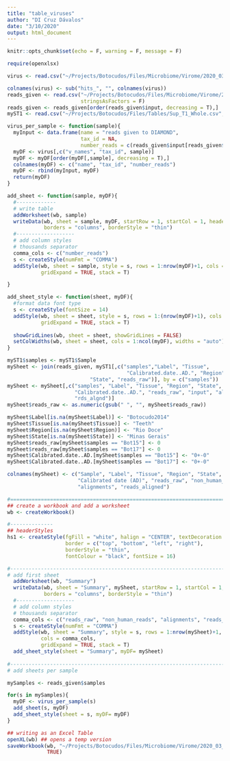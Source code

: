 ```yaml
---
title: "table_viruses"
author: "DI Cruz Dávalos"
date: "3/10/2020"
output: html_document
---
```


```r
knitr::opts_chunk$set(echo = F, warning = F, message = F)
```

```r
require(openxlsx)

```

```r
virus <- read.csv("~/Projects/Botocudos/Files/Microbiome/Virome/2020_03_10/all_samples_boto_botopoly_hits_by_virus.csv", stringsAsFactors = F)

colnames(virus) <- sub("hits_", "", colnames(virus))
reads_given <- read.csv("~/Projects/Botocudos/Files/Microbiome/Virome/2020_03_10/reads_boto_bpolys.csv",
                        stringsAsFactors = F)
reads_given <- reads_given[order(reads_given$input, decreasing = T),]
myST1 <- read.csv("~/Projects/Botocudos/Files/Tables/Sup_T1_Whole.csv", stringsAsFactors = F)

```

```r
virus_per_sample <- function(sample){
  myInput <- data.frame(name = "reads given to DIAMOND",
                        tax_id = NA,
                        number_reads = c(reads_given$input[reads_given$samples == sample]))
  myDF <- virus[,c("v_names", "tax_id", sample)]
  myDF <- myDF[order(myDF[,sample], decreasing = T),]
  colnames(myDF) <- c("name", "tax_id", "number_reads")
  myDF <- rbind(myInput, myDF)
  return(myDF)
}

add_sheet <- function(sample, myDF){
  #-------------
  # write table
  addWorksheet(wb, sample)
  writeData(wb, sheet = sample, myDF, startRow = 1, startCol = 1, headerStyle = hs1,
            borders = "columns", borderStyle = "thin")
  #-------------------
  # add column styles
  # thousands separator
  comma_cols <- c("number_reads")
  s <- createStyle(numFmt = "COMMA")
  addStyle(wb, sheet = sample, style = s, rows = 1:nrow(myDF)+1, cols = comma_cols,
           gridExpand = TRUE, stack = T)

}

add_sheet_style <- function(sheet, myDF){
  #format data font type
  s <- createStyle(fontSize = 14)
  addStyle(wb, sheet = sheet, style = s, rows = 1:(nrow(myDF)+1), cols = 1:ncol(myDF),
           gridExpand = TRUE, stack = T)
  
  showGridLines(wb, sheet = sheet, showGridLines = FALSE)
  setColWidths(wb, sheet = sheet, cols = 1:ncol(myDF), widths = "auto")
}

```

```r
myST1$samples <- myST1$Sample
mySheet <- join(reads_given, myST1[,c("samples","Label", "Tissue", 
                                       "Calibrated.date..AD.", "Region",
                           "State", "reads_raw")], by = c("samples"))
mySheet <- mySheet[,c("samples", "Label", "Tissue", "Region", "State",
                      "Calibrated.date..AD.", "reads_raw", "input", "algnts", 
                      "rds_algnd")]
mySheet$reads_raw <- as.numeric(gsub(" ", "", mySheet$reads_raw))

mySheet$Label[is.na(mySheet$Label)] <- "Botocudo2014"
mySheet$Tissue[is.na(mySheet$Tissue)] <- "Teeth"
mySheet$Region[is.na(mySheet$Region)] <- "Rio Doce"
mySheet$State[is.na(mySheet$State)] <- "Minas Gerais"
mySheet$reads_raw[mySheet$samples == "Bot15"] <- 0
mySheet$reads_raw[mySheet$samples == "Bot17"] <- 0
mySheet$Calibrated.date..AD.[mySheet$samples == "Bot15"] <- "0+-0"
mySheet$Calibrated.date..AD.[mySheet$samples == "Bot17"] <- "0+-0"

colnames(mySheet) <- c("Sample", "Label", "Tissue", "Region", "State",
                       "Calibrated date (AD)", "reads_raw", "non_human_reads",
                       "alignments", "reads_aligned")
```

```r

#==============================================================================#
## create a workbook and add a worksheet
wb <- createWorkbook()

#--------------
## headerStyles
hs1 <- createStyle(fgFill = "white", halign = "CENTER", textDecoration = "Bold",
                   border = c("top", "bottom", "left", "right"),
                   borderStyle = "thin",
                   fontColour = "black", fontSize = 16)

#------------------------------------------------------------------------------#
# add first sheet
  addWorksheet(wb, "Summary")
  writeData(wb, sheet = "Summary", mySheet, startRow = 1, startCol = 1, headerStyle = hs1,
            borders = "columns", borderStyle = "thin")
  #-------------------
  # add column styles
  # thousands separator
  comma_cols <- c("reads_raw", "non_human_reads", "alignments", "reads_aligned")
  s <- createStyle(numFmt = "COMMA")
  addStyle(wb, sheet = "Summary", style = s, rows = 1:nrow(mySheet)+1, 
           cols = comma_cols,
           gridExpand = TRUE, stack = T)
  add_sheet_style(sheet = "Summary", myDF= mySheet)
  
#------------------------------------------------------------------------------#
# add sheets per sample

mySamples <- reads_given$samples

for(s in mySamples){
  myDF <- virus_per_sample(s)
  add_sheet(s, myDF)
  add_sheet_style(sheet = s, myDF= myDF)
}

## writing as an Excel Table
openXL(wb) ## opens a temp version
saveWorkbook(wb, "~/Projects/Botocudos/Files/Microbiome/Virome/2020_03_10/raw_hits_per_virus.xlsx", 
             TRUE)
```


